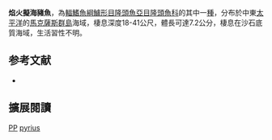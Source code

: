 {{Speciesbox
| image = 
| image_width = 250px
| status = LC
| status_system = IUCN3.1
| genus = Pseudojuloides
| species = pyrius
| authority = Randall & Randall, 1981
| synonyms = 
}}

'''焰火擬海豬魚'''，為[[輻鰭魚綱|輻鰭魚綱]][[鱸形目|鱸形目]][[隆頭魚亞目|隆頭魚亞目]][[隆頭魚科|隆頭魚科]]的其中一[[種|種]]，分布於中東[[太平洋|太平洋]]的[[馬克薩斯群島|馬克薩斯群島]]海域，棲息深度18-41公尺，體長可達7.2公分，棲息在沙石底質海域，生活習性不明。

==参考文献==
*{{FishBase_species|genus=Pseudojuloides|species=pyrius|year=2013|month=8}}
== 擴展閱讀 ==
{{refbegin}}
{{wikispecies-inline|Pseudojuloides pyrius|焰火擬海豬魚}}
{{refend}}
{{Taxonbar|from=Q968494}}

[[Category:IUCN红色名录无危物种|PP]]
[[Category:擬海豬魚屬|pyrius]]


{{鱸形目小作品}}